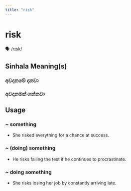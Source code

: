 ```yaml
---
title: "risk"
---
```


# risk

🗣️ /rɪsk/

## Sinhala Meaning(s)

### අවදානමේ දානවා
### අවදානමක් ගන්නවා

## Usage

### ~ something

- She risked everything for a chance at success.


### ~ (doing) something

-  He risks failing the test if he continues to procrastinate.


### ~ doing something

- She risks losing her job by constantly arriving late.

